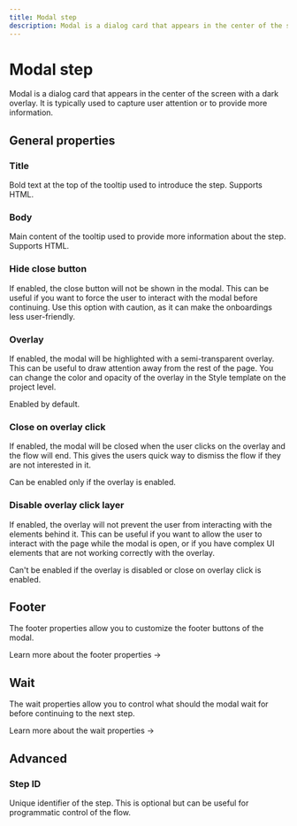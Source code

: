 ```yaml
---
title: Modal step
description: Modal is a dialog card that appears in the center of the screen with a dark overlay.
---
```


# Modal step

Modal is a dialog card that appears in the center of the screen with a dark overlay. It is typically used to capture user attention or to provide more information.

<Demo variant="modal" />

## General properties

### Title

Bold text at the top of the tooltip used to introduce the step. Supports HTML.

### Body

Main content of the tooltip used to provide more information about the step. Supports HTML.

### Hide close button

If enabled, the close button will not be shown in the modal. This can be useful if you want to force the user to interact with the modal before continuing. Use this option with caution, as it can make the onboardings less user-friendly.

### Overlay

If enabled, the modal will be highlighted with a semi-transparent overlay. This can be useful to draw attention away from the rest of the page. You can change the color and opacity of the overlay in the Style template on the project level.

Enabled by default.

### Close on overlay click

If enabled, the modal will be closed when the user clicks on the overlay and the flow will end. This gives the users quick way to dismiss the flow if they are not interested in it.

Can be enabled only if the overlay is enabled.

### Disable overlay click layer

If enabled, the overlay will not prevent the user from interacting with the elements behind it. This can be useful if you want to allow the user to interact with the page while the modal is open, or if you have complex UI elements that are not working correctly with the overlay.

Can't be enabled if the overlay is disabled or close on overlay click is enabled.

## Footer

The footer properties allow you to customize the footer buttons of the modal.

<SectionLink href="/step-types/shared-properties/footer-properties">
  Learn more about the footer properties →
</SectionLink>

## Wait

The wait properties allow you to control what should the modal wait for before continuing to the next step.

<SectionLink href="/step-types/shared-properties/wait-properties">
  Learn more about the wait properties →
</SectionLink>

## Advanced

### Step ID

Unique identifier of the step. This is optional but can be useful for programmatic control of the flow.
